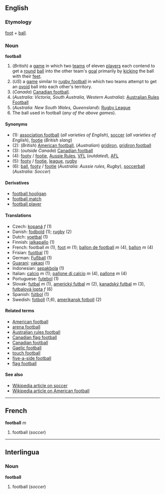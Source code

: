 ==English==
===Etymology===
[[foot]] + [[ball]].

===Noun===
'''football'''
#(''British'') a [[game]] in which two [[team]]s of eleven [[player]]s each contend to get a [[round]] [[ball]] into the other team's [[goal]] primarily by [[kick]]ing the ball with their [[foot|feet]].
#(''US'') a [[game]] similar to [[rugby football]] in which two teams attempt to get an [[ovoid]] ball into each other's territory.
#(''Canada'') [[Canadian football]].
#(''Australia: Victoria, South Australia, Western Australia''): [[Australian Rules Football]]
#(''Australia: New South Wales, Queensland''): [[Rugby League]]
#The ball used in football (''any of the above games'').

====Synonyms====
*(1): [[association football]] (''all varieties of English''), [[soccer]] (''all varieties of English''), [[footie]] (''British slang'')
*(2): (''British'') [[American football]], (''Australian'') [[gridiron]], [[gridiron football]]
*(3): (''outside Canada'') [[Canadian football]]
*(4): [[footy]] / [[footie]], [[Aussie Rules]], [[VFL]] (''outdated''), [[AFL]]
*(5): [[footy]] / [[footie]], [[league]], [[rugby]]
*(6): [[ball]], [[footy]] / [[footie]]  (''Australia: Aussie rules, Rugby''), [[soccerball]] (''Australia: Soccer'')

====Derivatives====
*[[football hooligan]]
*[[football match]]
*[[football player]]

====Translations====
*Czech: [[kopaná]] ''f'' (1)
*Danish: [[fodbold]] (1); [[rugby]] (2)
*Dutch: [[voetbal]] (1)
*Finnish: [[jalkapallo]] (1)
*French: football ''m'' (1), [[foot#French|foot]] ''m'' (1); [[ballon de football]] ''m'' (4), [[ballon]] ''m'' (4)
*Frisian: [[fuotbal]] (1)
*German: [[Fußball]] (1)
*[[Guarani]]: [[vakapi]] (1)
*Indonesian: [[sepakbola]] (1)
*Italian: [[calcio]] ''m'' (1); [[pallone di calcio]] ''m'' (4), [[pallone]] ''m'' (4)
*Portuguese: [[futebol]] (1)
*Slovak: [[futbal]] ''m'' (1), [[americký futbal]] ''m'' (2), [[kanadský futbal]] ''m'' (3), [[futbalová lopta]] ''f'' (6)
*Spanish: [[fútbol]] (1)
*Swedish: [[fotboll]] (1,6), [[amerikansk fotboll]] (2)

====Related terms====
*[[American football]]
*[[arena football]]
*[[Australian rules football]]
*[[Canadian flag football]]
*[[Canadian football]]
*[[Gaelic football]]
*[[touch football]]
*[[five-a-side football]]
*[[flag football]]

====See also====
*[[en:Football|Wikipedia article on soccer]]
*[[en:American_football|Wikipedia article on American football]]

----
==French==
'''football''' ''m''

#football (''soccer'')

----
==Interlingua==
===Noun===
'''football'''

#football (''soccer'')